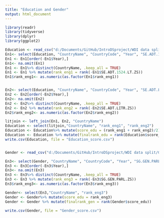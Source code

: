 ```yaml
---
title: "Education and Gender"
output: html_document
---
```


```r
library(readr)
library(tidyverse)
library(dplyr)
library(ggplot2)
```

```r
Education <- read_csv("d:/Documents/GitHub/IntroDSproject/WDI data split/Education.csv")
En1<- select(Education, "CountryName", "CountryCode", "Year", "SE.ADT.1524.LT.ZS")
En1 <- En1[order(-En1$Year),]
En1<- na.omit(En1)
En1 <- En1%>% distinct(CountryName, .keep_all = TRUE)
En1 <- En1 %>% mutate(rank_eng1 = rank(-En1$SE.ADT.1524.LT.ZS))
En1$rank_eng1<- as.numeric(as.factor(En1$rank_eng1))


En2<- select(Education, "CountryName", "CountryCode", "Year", "SE.ADT.LITR.ZS")
En2 <- En2[order(-En2$Year),]
En2<- na.omit(En2)
En2 <- En2%>% distinct(CountryName, .keep_all = TRUE)
En2 <- En2 %>% mutate(rank_eng2 = rank(-En2$SE.ADT.LITR.ZS))
En2$rank_eng2<- as.numeric(as.factor(En2$rank_eng2))

litjoin <- left_join(En1, En2, "CountryName")
Education <- select(litjoin,"CountryName", "rank_eng1", "rank_eng2")
Education <- Education%>% mutate(score_edu = (rank_eng1 + rank_eng2)/2)
Education <- Education %>% mutate(finalrank_edu = rank(Education$score_edu))
write.csv(Education, file = "Education_score.csv")


Gender <- read_csv("d:/Documents/GitHub/IntroDSproject/WDI data split/Gender.csv")

En3<- select(Gender, "CountryName", "CountryCode", "Year", "SG.GEN.PARL.ZS")
En3 <- En3[order(-En3$Year),]
En3<- na.omit(En3)
En3 <- En3%>% distinct(CountryName, .keep_all = TRUE)
En3 <- En3 %>% mutate(rank_eng3 = rank(-En3$SG.GEN.PARL.ZS))
En3$rank_eng3<- as.numeric(as.factor(En3$rank_eng3))

Gender<- select(En3,"CountryName", "rank_eng3")
Gender <- Gender%>% mutate(score_edu = rank_eng3)
Gender <- Gender %>% mutate(finalrank_gen = rank(Gender$score_edu))

write.csv(Gender, file = "Gender_score.csv")
```

